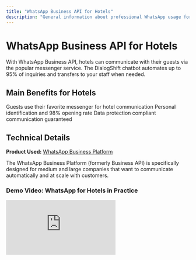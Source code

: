 ```yaml
---
title: "WhatsApp Business API for Hotels"
description: "General information about professional WhatsApp usage for hotels"
---
```


# WhatsApp Business API for Hotels

With WhatsApp Business API, hotels can communicate with their guests via the popular messenger service. The DialogShift chatbot automates up to 95% of inquiries and transfers to your staff when needed.

## Main Benefits for Hotels

<CardGroup cols={3}>
  <Card title="Familiar Channel" icon="heart">
    Guests use their favorite messenger for hotel communication
  </Card>
  <Card title="Highest Reachability" icon="user-check">
    Personal identification and 98% opening rate
  </Card>
  <Card title="GDPR Compliant" icon="shield-check">
    Data protection compliant communication guaranteed
  </Card>
</CardGroup>

## Technical Details

**Product Used:** [WhatsApp Business Platform](https://business.whatsapp.com/products/business-platform)

<Info>
  The WhatsApp Business Platform (formerly Business API) is specifically designed for medium and large companies that want to communicate automatically and at scale with customers.
</Info>

### Demo Video: WhatsApp for Hotels in Practice

<iframe className="w-full aspect-video rounded-xl" src="https://www.youtube.com/embed/DSUsdFPvVug" title="WhatsApp for Hotels Demo" frameBorder="0" allow="accelerometer; autoplay; clipboard-write; encrypted-media; gyroscope; picture-in-picture; web-share" allowFullScreen />

## How Do Guests Reach Your Hotel via WhatsApp?

<Tabs>
  <Tab title="QR Code Website">
    QR code on your hotel website for scanning (see video example)
  </Tab>
  <Tab title="QR Code On-Site">
    QR codes in the hotel or on marketing print materials
  </Tab>
  <Tab title="Click-to-Chat Link">
    Direct link for WhatsApp Web users (rarely used)
  </Tab>
  <Tab title="Click-to-WhatsApp Ads">
    Facebook/Instagram advertisements with WhatsApp integration
  </Tab>
</Tabs>

<Warning>
  **Important:** For privacy reasons, WhatsApp does not allow initial greetings from companies. The guest must always send the first message. With DialogShift, this message is pre-filled in the input field when scanning the QR code.
</Warning>

## Available Chat Functions

### Within the 24-Hour Window:

- ✅ **Text Messages** - Free communication possible
- ✅ **Quick Reply Buttons** - Max. 3 buttons, labeling is cut off after 20 characters
- ✅ **Media** - Send and receive images and videos
- ✅ **Voice Messages** - Hotels can receive these (not send)
- ✅ **Location Messages** - For directions
- ✅ **List Messages** - For structured selection options

### Carousel Display in WhatsApp

<Note>
  **Important:** WhatsApp does not yet support native carousel functionality. DialogShift automatically converts carousels into simplified text messages with 3 buttons each.
</Note>

## 24-Hour Rule and Proactive Messages

<Info>
  **24-Hour Window:** After a guest contacts the hotel, the hotel can freely chat with the guest for the next 24 hours. After that, only approved template messages are possible.
</Info>

### Proactive Communication:

- WhatsApp prohibits proactive messages from companies in principle (spam protection)
- Only possible with special templates approved by WhatsApp
- Currently not available with DialogShift Live Chat App (planned for 2024)
- After guest contact: 24 hours of free communication

### Template Categories:

- **Utility:** Service updates, booking confirmations
- **Authentication:** Verifications, login codes
- **Marketing:** Offers, newsletters (with opt-out)

## Technical Requirements

<Steps>
  <Step title="Facebook Business Manager">
    Account for the hotel that wants to use WhatsApp
  </Step>
  <Step title="Hotel Operator Verification">
    At Facebook/Meta (can be done later)
  </Step>
  <Step title="Dedicated Phone Number">
    Landline or mobile that can receive verification calls
  </Step>
</Steps>

## Important Guidelines

### One Number for Multiple Hotels?

<Warning>
  **Basically possible, but with restrictions:**

  - The displayed WhatsApp name must exist as a trademark
  - Verifiable affiliation to the operator required
  - A website for the brand must exist
  - Facebook Business Manager must correctly reflect this
</Warning>

### Migration of Existing WhatsApp Numbers

When taking over an already used WhatsApp number:

<Tabs>
  <Tab title="What Gets Lost">
    - ❌ All previous chats and contacts
    - ❌ Proactive messaging capability
    - ❌ Previous WhatsApp app no longer usable
    - ❌ Saved media
  </Tab>
  <Tab title="What You Gain">
    - ✅ Chatbot responds automatically (95% automation)
    - ✅ Central Live Chat processing in DialogShift
    - ✅ GDPR-compliant solution
    - ✅ Multi-agent support
    - ✅ Detailed analytics
  </Tab>
</Tabs>

### Continuity for Your Guests

<Tip>
  **Nothing changes for guests:**

  - Hotel remains a normal WhatsApp contact
  - All chats remain with the guest
  - Guests can message the hotel again and again
  - Number can be saved as usual
</Tip>

## Messaging Limits and Quality

### Initial Limits:

- **Unverified Business:** 250 unique contacts/24h
- **Verified Business:** 1,000 unique contacts/24h
- **After 7 Days:** Automatic increase possible

### Quality Rating:

WhatsApp monitors:

- Blocking rate
- User reports
- Response times
- Template performance

<Warning>
  With poor quality rating, your messaging limits can be reduced or your account suspended.
</Warning>

## Onboarding & Application Process

<Info>
  **Meta Certification:** Using WhatsApp for businesses must be applied for at Meta. As an authorized service provider, DialogShift, together with certified telecommunications partners, conducts the setup process.
</Info>

The process requires various steps and cooperation from the hotel:

- Application through DialogShift
- Verification at Meta/Facebook
- Phone number activation
- DialogShift supports until final approval

## Costs and Billing

<Info>
  **Conversation-based billing:** You pay per 24-hour conversation, not per message.
</Info>

### Conversation Types:

1. **Service Conversations:** Initiated by user (cheaper)
2. **Business-Initiated:**
   - Utility (Service updates)
   - Authentication (Verification)
   - Marketing (Advertising)

<Note>
  The first 1,000 service conversations per month are free. Prices vary by recipient's country.
</Note>

## Best Practices for Hotels

<CardGroup cols={2}>
  <Card title="Maximize Automation" icon="robot">
    Achieve 95% automation rate with DialogShift chatbot
  </Card>
  <Card title="Quick Response" icon="clock">
    Optimally use the 24-hour window
  </Card>
  <Card title="Clear Expectations" icon="info">
    Communicate response times and availability
  </Card>
  <Card title="Follow GDPR" icon="shield">
    Ensure data protection compliant processes
  </Card>
</CardGroup>

## Next Steps

Ready for WhatsApp in your hotel? DialogShift guides you through the complete application process and supports you with integration into your existing systems. 